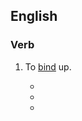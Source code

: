 ==English==

===Verb===
{{en-verb|upbinds|upbinding|upbound}}

#{{transitive|obsolete|poetic}} To [[bind]] up.
#*{{quote-book|year=1590|author=[[w:Edmund Spenser|Edmund Spenser]]|title=[[w:The Faerie Queene|The Fairy Queen]]|url=http://books.google.com/books?id=djIJAAAAQAAJ&pg=RA1-PA149|page=149|section=Canto XIL|year_published=1758
|passage=All these the daughters of old Nereus were,  / Which have the sea in charge to them assign'd, / To rule his tides, and surges to uprear, / To bring forth storms, or fast them to '''upbind''', / And sailors save from wrecks of wrathful wind.}}
#*{{quote-book|year=1600|author=[[w:Edward Fairfax|Edward Fairfax]]|title=Godfrey of Bulloigne, or Jerusalem Delivered|url=http://www.gutenberg.org/dirs/etext96/jrdel10.txt|by=Torquato Tasso|section=Book X Stanza V
|passage=But when the night cast up her shade aloft, / And all earth's colors strange in sable dy'd, / He light, and as he could his wounds '''upbound''', / And shook ripe dates down from a palm he found. }}
#*{{quote-book|year=|author=|title=|url=|page=
|passage=}}
{{rfv}}